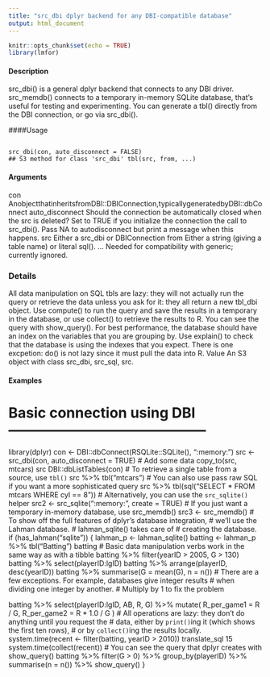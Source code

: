 ```yaml
---
title: "src_dbi dplyr backend for any DBI-compatible database"
output: html_document
---
```


```r
knitr::opts_chunk$set(echo = TRUE)
library(lmfor)
```

#### Description 

src_dbi() is a general dplyr backend that connects to any DBI driver. src_memdb() connects to a temporary in-memory SQLite database, that’s useful for testing and experimenting. You can generate a tbl() directly from the DBI connection, or go via src_dbi().

####Usage

<pre><code>
src_dbi(con, auto_disconnect = FALSE)
## S3 method for class 'src_dbi' tbl(src, from, ...)
</code></pre>

#### Arguments 
con AnobjectthatinheritsfromDBI::DBIConnection,typicallygeneratedbyDBI::dbConnect auto_disconnect Should the connection be automatically closed when the src is deleted? Set to TRUE if you initialize the connection the call to src_dbi(). Pass NA to autodisconnect but print a message when this happens. src Either a src_dbi or DBIConnection from Either a string (giving a table name) or literal sql(). ... Needed for compatibility with generic; currently ignored.

### Details 
All data manipulation on SQL tbls are lazy: they will not actually run the query or retrieve the data unless you ask for it: they all return a new tbl_dbi object. Use compute() to run the query and save the results in a temporary in the database, or use collect() to retrieve the results to R. You can see the query with show_query(). For best performance, the database should have an index on the variables that you are grouping by. Use explain() to check that the database is using the indexes that you expect. There is one excpetion: do() is not lazy since it must pull the data into R.
Value An S3 object with class src_dbi, src_sql, src.


#### Examples
# Basic connection using DBI ------------------------------------------
library(dplyr)
con <- DBI::dbConnect(RSQLite::SQLite(), ":memory:") 
src <- src_dbi(con, auto_disconnect = TRUE)
# Add some data copy_to(src, mtcars) src DBI::dbListTables(con)
# To retrieve a single table from a source, use `tbl()` 
src %>% tbl("mtcars")
# You can also use pass raw SQL if you want a more sophisticated query 
src %>% tbl(sql("SELECT * FROM mtcars WHERE cyl == 8"))
# Alternatively, you can use the `src_sqlite()` helper 
src2 <- src_sqlite(":memory:", create = TRUE)
# If you just want a temporary in-memory database, use src_memdb() 
src3 <- src_memdb()
# To show off the full features of dplyr's database integration, # we'll use the Lahman database. 
# lahman_sqlite() takes care of # creating the database.
if (has_lahman("sqlite")) { lahman_p <- lahman_sqlite() 
batting <- lahman_p %>% tbl("Batting") batting
# Basic data manipulation verbs work in the same way as with a tibble batting %>% filter(yearID > 2005, G > 130) 
batting %>% select(playerID:lgID) batting %>% arrange(playerID, desc(yearID)) 
batting %>% summarise(G = mean(G), n = n())
# There are a few exceptions. For example, databases give integer results 
# when dividing one integer by another. 
# Multiply by 1 to fix the problem 

batting %>% select(playerID:lgID, AB, R, G) %>% mutate( R_per_game1 = R / G, R_per_game2 = R * 1.0 / G )
# All operations are lazy: they don't do anything until you request the # data, either by `print()`ing it (which shows the first ten rows), # or by `collect()`ing the results locally. system.time(recent <- filter(batting, yearID > 2010))
translate_sql 15
system.time(collect(recent))
# You can see the query that dplyr creates with show_query() batting %>% filter(G > 0) %>% group_by(playerID) %>% summarise(n = n()) %>% show_query() }
